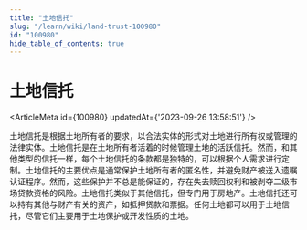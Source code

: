 ```yaml
---
title: "土地信托"
slug: "/learn/wiki/land-trust-100980"
id: "100980"
hide_table_of_contents: true
---
```



# 土地信托

<ArticleMeta id={100980} updatedAt={'2023-09-26 13:58:51'} />
<div className='border-solid border-b border-t-0 my-4 border-[var(--ifm-color-gray-300)]' />

土地信托是根据土地所有者的要求，以合法实体的形式对土地进行所有权或管理的法律实体。土地信托是在土地所有者活着的时候管理土地的活跃信托。然而，和其他类型的信托一样，每个土地信托的条款都是独特的，可以根据个人需求进行定制。土地信托的主要优点是通常保护土地所有者的匿名性，并避免财产被送入遗嘱认证程序。然而，这些保护并不总是能保证的，存在失去赎回权利和被剥夺二级市场贷款资格的风险。土地信托类似于其他信托，但专门用于房地产。土地信托还可以持有其他与财产有关的资产，如抵押贷款和票据。任何土地都可以用于土地信托，尽管它们主要用于土地保护或开发性质的土地。
